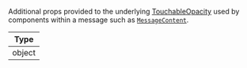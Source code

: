 Additional props provided to the underlying [TouchableOpacity](https://reactnative.dev/docs/touchableopacity#props) used by components within a message such as [`MessageContent`](../../../../ui-components/message_content.mdx#additionaltouchableprops).

| Type   |
| ------ |
| object |
